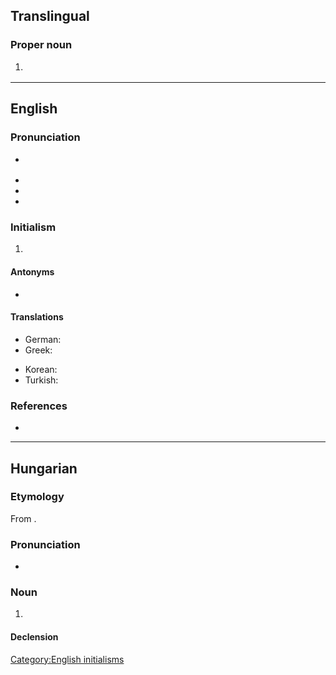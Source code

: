 {{also|Appendix:Variations of "gui"}}
==Translingual==

===Proper noun===
{{head|mul|proper noun}}
# {{label|mul|sports}} {{abbreviation of|lang=mul|Guinea}}

----

==English==

===Pronunciation===
* {{a|UK}} {{IPA|/ˈdʒiːjuːaɪ/|/ˈɡuː.i/|lang=en}}
* {{audio|en-us-GUI.ogg|Audio (US)|lang=en}}
* {{homophones|lang=en|gooey}}
* {{rhymes|uːi|lang=en}}

===Initialism===
{{rfc-header|Initialism}}
{{head|en|initialism|plural|GUIs}}

# {{lb|en|computing}} {{initialism of|graphical user interface|lang=en}}

====Antonyms====
* {{l|en|TUI}}

====Translations====
{{trans-top|acronym of graphical user interface}}
* German: {{t+|de|GUI|f}}
* Greek: {{t|el|ΓΠΔ}}
{{trans-mid}}
* Korean: {{t|ko|GUI|sc=Latn}}
* Turkish: {{t+|tr|GKA|sc=Latn}}
{{trans-bottom}}

===References===
* {{pedia}}

[[Category:English initialisms]]

----

==Hungarian==

===Etymology===
From {{etyl|en|hu}} {{m|en|GUI||graphical user interface}}.

===Pronunciation===
* {{hu-IPA}}

===Noun===
{{hu-noun|-k}}

# {{lb|hu|computing}} {{l|en|GUI}}

====Declension====
{{hu-infl-nom|GUI-|o}}{{hu-pos-tok|GUI-|ja}}